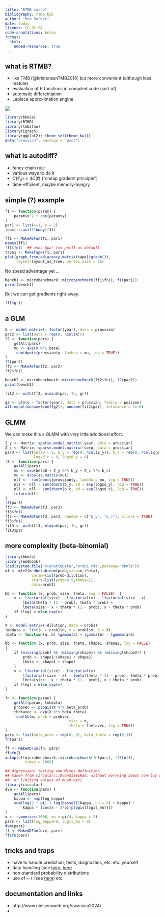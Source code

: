 ```yaml
---
title: "RTMB intro"
bibliography: rtmb.bib
author: "Ben Bolker"
date: today
licence: CC-BY-SA
code-annotations: below
format:
  html:
    embed-resources: true
---
```


## what is RTMB?

* like TMB [@kristensenTMB2016] but more convenient (although less mature)
* evaluation of R functions in compiled code (sort of)
* automatic differentiation
* Laplace approximation engine

![](pix/TMB.png)

```r
library(bbmle)
library(RTMB)
library(tmbstan)
library(igraph)
library(ggplot2); theme_set(theme_bw())
data("prussian", package = "pscl")
```

## what is autodiff?

- fancy chain rule
- various ways to do it
- $C(\ell'_\theta)<4C(\ell)$ ("cheap gradient principle")
- time-efficient, maybe memory-hungry

## simple (?) example

```r
f1 <- function(param) {
    param$x^2 + cos(param$y)
}
par1 <- list(x=1, y = 2)
lobstr::ast(!!body(f1))
```

```r
ff1 <- MakeADFun(f1, par1)
names(ff1)
ff1$fn()  ## uses $par (== par1) as default
tape1 <- MakeTape(f1, par1)
plot(graph_from_adjacency_matrix(tape1$graph()),
     layout=layout_as_tree, vertex.size = 25)
```

No speed advantage yet ...

```r
bench1 <- microbenchmark::microbenchmark(ff1$fn(), f1(par1))
print(bench1)
```

But we can get gradients right away.

```r
ff1$gr()
```

## a GLM

```r
X <- model.matrix(~ factor(year), data = prussian)
par2 <- list(beta = rep(0, ncol(X)))
f2 <- function(pars) {
    getAll(pars)
    mu <- exp(X %*% beta)
    -sum(dpois(prussian$y, lambda = mu, log = TRUE))
}
f2(par2)
ff2 <- MakeADFun(f2, par2)
ff2$fn()
```

```r
bench2 <- microbenchmark::microbenchmark(ff2$fn(), f2(par2))
print(bench2)
```

```r
fit2 <- with(ff2, nlminb(par, fn, gr))
```

```r
g2 <- glm(y ~ factor(year), data = prussian, family = poisson)
all.equal(unname(coef(g2)), unname(fit2$par), tolerance = 1e-6)
```

## GLMM

We can make this a GLMM with *very* little additional effort.

```r
Z_y <- Matrix::sparse.model.matrix(~year, data = prussian)
Z_c <- Matrix::sparse.model.matrix(~corp, data = prussian)
par3 <- list(beta0 = 0, b_y = rep(0, ncol(Z_y)), b_c = rep(0, ncol(Z_c)),
             logsd_c = 0, logsd_y = 0)
f3 <- function(pars) {
    getAll(pars)
    mu <- exp(beta0 + Z_y %*% b_y + Z_c %*% b_c)
    mu <- drop(as.matrix(mu))
    nll <- -sum(dpois(prussian$y, lambda = mu, log = TRUE))
    nll <- nll - sum(dnorm(b_y, sd = exp(logsd_y), log = TRUE))
    nll <- nll - sum(dnorm(b_c, sd = exp(logsd_c), log = TRUE))
    return(nll)
}
f3(par3)
ff3 <- MakeADFun(f3, par3)
ff3$fn()
ff3 <- MakeADFun(f3, par3, random = c("b_y", "b_c"), silent = TRUE)
ff3$fn()
fit3 <- with(ff3, nlminb(par, fn, gr))
fit3$par
```

## more complexity (beta-binomial)

```r
library(bbmle)
library(emdbook)
load(system.file("vignetteData","orob1.rda",package="bbmle"))
m1 <- mle2(m~dbetabinom(prob,size=n,theta),
            param=list(prob~dilution),
            start=list(prob=0.5,theta=1),
            data=orob1)
```

```r
bb <- function (x, prob, size, theta, log = FALSE)  {
    v <- lfactorial(size) - lfactorial(x) - lfactorial(size - x) -
        lbeta(theta * (1 - prob), theta * prob) +
        lbeta(size - x + theta * (1 - prob), x + theta * prob)
    if (log) v else exp(v)
}
```

```r
X <- model.matrix(~dilution, data = orob1)
tmbdata <- list(n = orob1$n, m = orob1$m, X = X)
lbeta <- function(a, b) lgamma(a) + lgamma(b) - lgamma(a+b)

bb <- function (x, prob, size, theta, shape1, shape2, log = FALSE) 
{
    if (missing(prob) && !missing(shape1) && !missing(shape2)) {
        prob <- shape1/(shape1 + shape2)
        theta <- shape1 + shape2
    }
    v <- lfactorial(size) - lfactorial(x) -
        lfactorial(size - x) - lbeta(theta * (1 - prob), theta * prob) +
        lbeta(size - x + theta * (1 - prob), x + theta * prob)
    if (log) v else exp(v)
}

fn <- function(param) {
    getAll(param, tmbdata)
    probvec <- plogis(X %*% beta_prob)
    thetavec <- exp(X %*% beta_theta)
    -sum(bb(m, prob = probvec,
                             size = n,
                             theta = thetavec, log = TRUE))
}
pars <- list(beta_prob = rep(0, 3), beta_theta = rep(0,3))
fn(pars)    

ff <- MakeADFun(fn, pars)
ff$fn()
autoplot(microbenchmark::microbenchmark(fn(pars), ff$fn()),
         times = 1000)
```

```r
## digression: testing von Mises definition
## taken from circular:::DvonmisesRad, without worrying about non-log scale
##  or limiting values of mu=0 etc)
library(circular)
dvm <- function(pars) {
    getAll(pars)
    kappa <- exp(log_kappa)
    sum(log(2 * pi) + log(besselI(kappa, nu = 0) + kappa) +
        kappa * (cos(x - 2*pi*plogis(logit_mu))))
}
x <- rvonmises(1000, mu = pi/4, kappa = 2)
pars <- list(log_kappa=0, logit_mu = 0)
dvm(pars)
ff <- MakeADFun(dvm, pars)
ff$fn(pars)
```

## tricks and traps

* have to handle prediction, tests, diagnostics, etc. etc. yourself
* data handling (see [here](https://groups.google.com/g/tmb-users/c/sq3y5aTwvjo), [here](https://groups.google.com/g/tmb-users/c/YzSjsHyFYJ8)
* non-standard probability distributions
* use of `<-[` (see [here](https://groups.google.com/g/tmb-users/c/HlPqkfcCa1g)) etc.

## documentation and links

- http://www.nielsensweb.org/swansea2024/
- 
